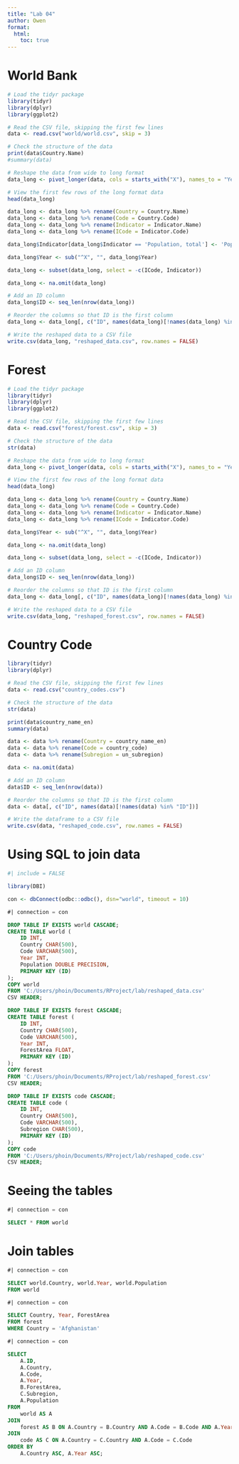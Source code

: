 ```yaml
---
title: "Lab 04"
author: Owen
format:
  html:
    toc: true
---
```


# World Bank

```r


# Load the tidyr package
library(tidyr)
library(dplyr)
library(ggplot2)

# Read the CSV file, skipping the first few lines
data <- read.csv("world/world.csv", skip = 3)

# Check the structure of the data
print(data$Country.Name)
#summary(data)

# Reshape the data from wide to long format
data_long <- pivot_longer(data, cols = starts_with("X"), names_to = "Year", values_to = "Population")

# View the first few rows of the long format data
head(data_long)

data_long <- data_long %>% rename(Country = Country.Name)
data_long <- data_long %>% rename(Code = Country.Code)
data_long <- data_long %>% rename(Indicator = Indicator.Name)
data_long <- data_long %>% rename(ICode = Indicator.Code)

data_long$Indicator[data_long$Indicator == 'Population, total'] <- 'Population' 

data_long$Year <- sub("^X", "", data_long$Year)

data_long <- subset(data_long, select = -c(ICode, Indicator))

data_long <- na.omit(data_long)

# Add an ID column
data_long$ID <- seq_len(nrow(data_long))

# Reorder the columns so that ID is the first column
data_long <- data_long[, c("ID", names(data_long)[!names(data_long) %in% "ID"])]

# Write the reshaped data to a CSV file
write.csv(data_long, "reshaped_data.csv", row.names = FALSE)

```

# Forest

```r

# Load the tidyr package
library(tidyr)
library(dplyr)
library(ggplot2)

# Read the CSV file, skipping the first few lines
data <- read.csv("forest/forest.csv", skip = 3)

# Check the structure of the data
str(data)

# Reshape the data from wide to long format
data_long <- pivot_longer(data, cols = starts_with("X"), names_to = "Year", values_to = "ForestArea")

# View the first few rows of the long format data
head(data_long)

data_long <- data_long %>% rename(Country = Country.Name)
data_long <- data_long %>% rename(Code = Country.Code)
data_long <- data_long %>% rename(Indicator = Indicator.Name)
data_long <- data_long %>% rename(ICode = Indicator.Code)

data_long$Year <- sub("^X", "", data_long$Year)

data_long <- na.omit(data_long)

data_long <- subset(data_long, select = -c(ICode, Indicator))

# Add an ID column
data_long$ID <- seq_len(nrow(data_long))

# Reorder the columns so that ID is the first column
data_long <- data_long[, c("ID", names(data_long)[!names(data_long) %in% "ID"])]

# Write the reshaped data to a CSV file
write.csv(data_long, "reshaped_forest.csv", row.names = FALSE)

```

# Country Code

```r
library(tidyr)
library(dplyr)

# Read the CSV file, skipping the first few lines
data <- read.csv("country_codes.csv")

# Check the structure of the data
str(data)

print(data$country_name_en)
summary(data)

data <- data %>% rename(Country = country_name_en)
data <- data %>% rename(Code = country_code)
data <- data %>% rename(Subregion = un_subregion)

data <- na.omit(data)

# Add an ID column
data$ID <- seq_len(nrow(data))

# Reorder the columns so that ID is the first column
data <- data[, c("ID", names(data)[!names(data) %in% "ID"])]

# Write the dataframe to a CSV file
write.csv(data, "reshaped_code.csv", row.names = FALSE)

```

# Using SQL to join data 

```r
#| include = FALSE

library(DBI)

con <- dbConnect(odbc::odbc(), dsn="world", timeout = 10)

```

```sql
#| connection = con

DROP TABLE IF EXISTS world CASCADE;
CREATE TABLE world (
    ID INT,
    Country CHAR(500),
    Code VARCHAR(500),
    Year INT,
    Population DOUBLE PRECISION,
    PRIMARY KEY (ID)
);
COPY world 
FROM 'C:/Users/phoin/Documents/RProject/lab/reshaped_data.csv'
CSV HEADER;

DROP TABLE IF EXISTS forest CASCADE;
CREATE TABLE forest (
    ID INT,
    Country CHAR(500),
    Code VARCHAR(500),
    Year INT,
    ForestArea FLOAT,
    PRIMARY KEY (ID)
);
COPY forest 
FROM 'C:/Users/phoin/Documents/RProject/lab/reshaped_forest.csv'
CSV HEADER;

DROP TABLE IF EXISTS code CASCADE;
CREATE TABLE code (
    ID INT,
    Country CHAR(500),
    Code VARCHAR(500),
    Subregion CHAR(500),
    PRIMARY KEY (ID)
);
COPY code 
FROM 'C:/Users/phoin/Documents/RProject/lab/reshaped_code.csv'
CSV HEADER;

```

# Seeing the tables

```sql
#| connection = con  

SELECT * FROM world
```

# Join tables
```sql
#| connection = con  

SELECT world.Country, world.Year, world.Population
FROM world
```
```sql
#| connection = con  

SELECT Country, Year, ForestArea
FROM forest
WHERE Country = 'Afghanistan'
```
```sql
#| connection = con

SELECT 
    A.ID,
    A.Country,
    A.Code,
    A.Year,
    B.ForestArea,
    C.Subregion,
    A.Population
FROM 
    world AS A
JOIN 
    forest AS B ON A.Country = B.Country AND A.Code = B.Code AND A.Year = B.Year
JOIN 
    code AS C ON A.Country = C.Country AND A.Code = C.Code 
ORDER BY 
    A.Country ASC, A.Year ASC;
    

```




